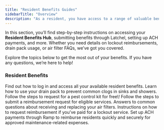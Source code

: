 ```yaml
---
title: "Resident Benefits Guides"
sidebarTitle: "Overview"
description: "As a resident, you have access to a range of valuable benefits designed to make your living experience more convenient and rewarding. This guide provides everything you need to navigate and take full advantage of your resident perks."
---
```


In this section, you’ll find step-by-step instructions on accessing your **Resident Benefits Hub**, submitting benefits through Latchel, setting up ACH payments, and more. Whether you need details on lockout reimbursements, drain pack usage, or air filter FAQs, we’ve got you covered.

Explore the topics below to get the most out of your benefits. If you have any questions, we’re here to help\!

### **Resident Benefits**

<CardGroup cols={2}>
  <Card title="Accessing Your Resident Benefits Hub" icon="clipboard-list-check" iconType="duotone" href="/s/topic/0TO5e000000h9wrGAA/Accessing-Your-Resident-Benefits-Hub">
    Find out how to log in and access all your available resident benefits.
  </Card>
  <Card title="Resident Benefits: Drain Pack Instructions" icon="pipe-collar" iconType="duotone" href="/s/topic/0TO5e000000h9wrGAA/Resident-Benefit-Drain-Pack-Instructions">
    Learn how to use your drain pack to prevent common clogs in sinks and showers.
  </Card>
  <Card title="Resident Benefits: Self-Serve Pest Control Kit" icon="bug" iconType="duotone" href="/s/topic/0TO5e000000h9wrGAA/Resident-Benefits-Pest-Control-Kit">
    Follow the steps to request for a pest control kit for free\!
  </Card>
  <Card title="Resident Benefits: Filling for Cash Reimbursement" icon="money-bill-transfer" iconType="duotone" href="/s/topic/0TO5e000000h9wrGAA/How-can-Residents-Submit-Benefits-Through-Latchel">
    Follow the steps to submit a reimbursement request for eligible services.
  </Card>
  <Card title="FAQ Air Filters for Residents" icon="air-conditioner" iconType="duotone" href="/s/topic/0TO5e000000h9wrGAA/FAQ-Air-Filters-for-Residents">
    Answers to common questions about receiving and replacing your air filters.
  </Card>
  <Card title="Resident Benefits: Lockout Reimbursement" icon="house-lock" iconType="duotone" href="/s/topic/0TO5e000000h9wrGAA/Resident-Benefit-Lockout-Reimbursement">
    Instructions on how to request reimbursement if you’ve paid for a lockout service.
  </Card>
  <Card title="ACH Setup Through Ramp" icon="money-check-dollar-pen" iconType="duotone" href="s/topic/0TO5e000000h9wrGAA/ACH-Setup-Through-Ramp">
    Set up ACH payments through Ramp to reimburse residents quickly and securely for approved maintenance-related expenses.
  </Card>
</CardGroup>